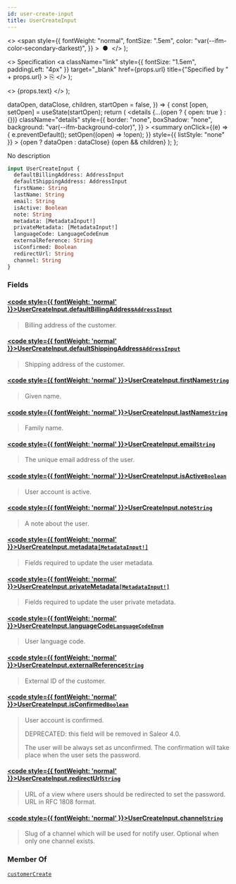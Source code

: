 ```yaml
---
id: user-create-input
title: UserCreateInput
---
```


  <>
    <span
      style={{
        fontWeight: "normal",
        fontSize: ".5em",
        color: "var(--ifm-color-secondary-darkest)",
      }}
    >
      &nbsp;●&nbsp;
    </span>
  </>
);

  <>
    Specification
    <a
      className="link"
      style={{ fontSize: "1.5em", paddingLeft: "4px" }}
      target="\_blank"
      href={props.url}
      title={"Specified by " + props.url}
    >
      ⎘
    </a>
  </>
);

  <>
    <span className={props.class}>{props.text}</span>
  </>
);


  dataOpen,
  dataClose,
  children,
  startOpen = false,
}) => {
  const [open, setOpen] = useState(startOpen);
  return (
    <details
      {...(open ? { open: true } : {})}
      className="details"
      style={{
        border: "none",
        boxShadow: "none",
        background: "var(--ifm-background-color)",
      }}
    >
      <summary
        onClick={(e) => {
          e.preventDefault();
          setOpen((open) => !open);
        }}
        style={{ listStyle: "none" }}
      >
        {open ? dataOpen : dataClose}
      </summary>
      {open && children}
    </details>
  );
};

No description

```graphql
input UserCreateInput {
  defaultBillingAddress: AddressInput
  defaultShippingAddress: AddressInput
  firstName: String
  lastName: String
  email: String
  isActive: Boolean
  note: String
  metadata: [MetadataInput!]
  privateMetadata: [MetadataInput!]
  languageCode: LanguageCodeEnum
  externalReference: String
  isConfirmed: Boolean
  redirectUrl: String
  channel: String
}
```

### Fields

#### [<code style={{ fontWeight: 'normal' }}>UserCreateInput.<b>defaultBillingAddress</b></code>](#)<Bullet />[`AddressInput`](../../../api-reference/miscellaneous/inputs/address-input) <Badge class="badge badge--secondary" text="input"/> <Badge class="badge badge--secondary" text="miscellaneous"/>

> Billing address of the customer.

#### [<code style={{ fontWeight: 'normal' }}>UserCreateInput.<b>defaultShippingAddress</b></code>](#)<Bullet />[`AddressInput`](../../../api-reference/miscellaneous/inputs/address-input) <Badge class="badge badge--secondary" text="input"/> <Badge class="badge badge--secondary" text="miscellaneous"/>

> Shipping address of the customer.

#### [<code style={{ fontWeight: 'normal' }}>UserCreateInput.<b>firstName</b></code>](#)<Bullet />[`String`](../../../api-reference/miscellaneous/scalars/string) <Badge class="badge badge--secondary" text="scalar"/> <Badge class="badge badge--secondary" text="miscellaneous"/>

> Given name.

#### [<code style={{ fontWeight: 'normal' }}>UserCreateInput.<b>lastName</b></code>](#)<Bullet />[`String`](../../../api-reference/miscellaneous/scalars/string) <Badge class="badge badge--secondary" text="scalar"/> <Badge class="badge badge--secondary" text="miscellaneous"/>

> Family name.

#### [<code style={{ fontWeight: 'normal' }}>UserCreateInput.<b>email</b></code>](#)<Bullet />[`String`](../../../api-reference/miscellaneous/scalars/string) <Badge class="badge badge--secondary" text="scalar"/> <Badge class="badge badge--secondary" text="miscellaneous"/>

> The unique email address of the user.

#### [<code style={{ fontWeight: 'normal' }}>UserCreateInput.<b>isActive</b></code>](#)<Bullet />[`Boolean`](../../../api-reference/miscellaneous/scalars/boolean) <Badge class="badge badge--secondary" text="scalar"/> <Badge class="badge badge--secondary" text="miscellaneous"/>

> User account is active.

#### [<code style={{ fontWeight: 'normal' }}>UserCreateInput.<b>note</b></code>](#)<Bullet />[`String`](../../../api-reference/miscellaneous/scalars/string) <Badge class="badge badge--secondary" text="scalar"/> <Badge class="badge badge--secondary" text="miscellaneous"/>

> A note about the user.

#### [<code style={{ fontWeight: 'normal' }}>UserCreateInput.<b>metadata</b></code>](#)<Bullet />[`[MetadataInput!]`](../../../api-reference/miscellaneous/inputs/metadata-input) <Badge class="badge badge--secondary" text="list"/> <Badge class="badge badge--secondary" text="input"/> <Badge class="badge badge--secondary" text="miscellaneous"/>

> Fields required to update the user metadata.
>
> <Badge
>   text="Added in Saleor 3.14"
>   class="badge badge--secondary margin-bottom--sm"
> />

#### [<code style={{ fontWeight: 'normal' }}>UserCreateInput.<b>privateMetadata</b></code>](#)<Bullet />[`[MetadataInput!]`](../../../api-reference/miscellaneous/inputs/metadata-input) <Badge class="badge badge--secondary" text="list"/> <Badge class="badge badge--secondary" text="input"/> <Badge class="badge badge--secondary" text="miscellaneous"/>

> Fields required to update the user private metadata.
>
> <Badge
>   text="Added in Saleor 3.14"
>   class="badge badge--secondary margin-bottom--sm"
> />

#### [<code style={{ fontWeight: 'normal' }}>UserCreateInput.<b>languageCode</b></code>](#)<Bullet />[`LanguageCodeEnum`](../../../api-reference/miscellaneous/enums/language-code-enum) <Badge class="badge badge--secondary" text="enum"/> <Badge class="badge badge--secondary" text="miscellaneous"/>

> User language code.

#### [<code style={{ fontWeight: 'normal' }}>UserCreateInput.<b>externalReference</b></code>](#)<Bullet />[`String`](../../../api-reference/miscellaneous/scalars/string) <Badge class="badge badge--secondary" text="scalar"/> <Badge class="badge badge--secondary" text="miscellaneous"/>

> External ID of the customer.
>
> <Badge
>   text="Added in Saleor 3.10"
>   class="badge badge--secondary margin-bottom--sm"
> />

#### [<code style={{ fontWeight: 'normal' }}>UserCreateInput.<b>isConfirmed</b></code>](#)<Bullet />[`Boolean`](../../../api-reference/miscellaneous/scalars/boolean) <Badge class="badge badge--secondary" text="scalar"/> <Badge class="badge badge--secondary" text="miscellaneous"/>

> User account is confirmed.
>
> <Badge
>   text="Added in Saleor 3.15"
>   class="badge badge--secondary margin-bottom--sm"
> />
>
> DEPRECATED: this field will be removed in Saleor 4.0.
>
> The user will be always set as unconfirmed. The confirmation will take place when the user sets the password.

#### [<code style={{ fontWeight: 'normal' }}>UserCreateInput.<b>redirectUrl</b></code>](#)<Bullet />[`String`](../../../api-reference/miscellaneous/scalars/string) <Badge class="badge badge--secondary" text="scalar"/> <Badge class="badge badge--secondary" text="miscellaneous"/>

> URL of a view where users should be redirected to set the password. URL in RFC 1808 format.

#### [<code style={{ fontWeight: 'normal' }}>UserCreateInput.<b>channel</b></code>](#)<Bullet />[`String`](../../../api-reference/miscellaneous/scalars/string) <Badge class="badge badge--secondary" text="scalar"/> <Badge class="badge badge--secondary" text="miscellaneous"/>

> Slug of a channel which will be used for notify user. Optional when only one channel exists.

### Member Of

[`customerCreate`](../../../api-reference/users/mutations/customer-create) <Badge class="badge badge--secondary" text="mutation"/>
